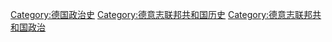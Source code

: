 [[Category:德国政治史|Category:德国政治史]]
[[Category:德意志联邦共和国历史|Category:德意志联邦共和国历史]]
[[Category:德意志联邦共和国政治|Category:德意志联邦共和国政治]]